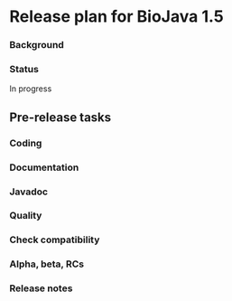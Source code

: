 =Release plan for BioJava 1.5=

===Background===

===Status===

In progress

==Pre-release tasks==

===Coding===

===Documentation===

===Javadoc===

===Quality===

===Check compatibility===

===Alpha, beta, RCs===

===Release notes===